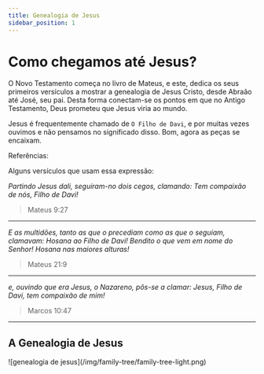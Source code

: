 ```yaml
---
title: Genealogia de Jesus
sidebar_position: 1
---
```



# Como chegamos até Jesus?

O Novo Testamento começa no livro de Mateus, e este, dedica os seus primeiros versículos a mostrar a genealogia de Jesus Cristo, desde Abraão até José, seu pai. Desta forma conectam-se os pontos em que no Antigo Testamento, Deus prometeu que Jesus viria ao mundo.

Jesus é frequentemente chamado de `O Filho de Davi`, e por muitas vezes ouvimos e não pensamos no significado disso. Bom, agora as peças se encaixam.

Referências:

<ModalTerm label="Jesus, O Filho de Davi" title="Jesus, O Filho de Davi">
  Alguns versículos que usam essa expressão:

_Partindo Jesus dali, seguiram-no dois cegos, clamando: Tem compaixão de nós, Filho de Davi!_

> Mateus 9:27

---

_E as multidões, tanto as que o precediam como as que o seguiam, clamavam: Hosana ao Filho de Davi! Bendito o que vem em nome do Senhor! Hosana nas maiores alturas!_

> Mateus 21:9

---

_e, ouvindo que era Jesus, o Nazareno, pôs-se a clamar: Jesus, Filho de Davi, tem compaixão de mim!_

> Marcos 10:47

</ModalTerm>

---

## A Genealogia de Jesus

<div style={{ textAlign: 'center' }}>
  ![genealogia de jesus](/img/family-tree/family-tree-light.png)
</div>
